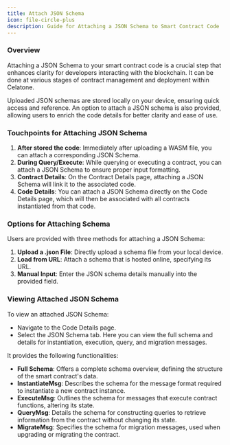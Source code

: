 ```yaml
---
title: Attach JSON Schema
icon: file-circle-plus
description: Guide for Attaching a JSON Schema to Smart Contract Code
---
```


### Overview

Attaching a JSON Schema to your smart contract code is a crucial step that enhances clarity for developers interacting with the blockchain. It can be done at various stages of contract management and deployment within Celatone.

Uploaded JSON schemas are stored locally on your device, ensuring quick access and reference. An option to attach a JSON schema is also provided, allowing users to enrich the code details for better clarity and ease of use.

### Touchpoints for Attaching JSON Schema

1. **After stored the code**: Immediately after uploading a WASM file, you can attach a corresponding JSON Schema.
1. **During Query/Execute**: While querying or executing a contract, you can attach a JSON Schema to ensure proper input formatting.
1. **Contract Details**: On the Contract Details page, attaching a JSON Schema will link it to the associated code.
1. **Code Details**: You can attach a JSON Schema directly on the Code Details page, which will then be associated with all contracts instantiated from that code.

### Options for Attaching Schema

Users are provided with three methods for attaching a JSON Schema:

1. **Upload a .json File**: Directly upload a schema file from your local device.
1. **Load from URL**: Attach a schema that is hosted online, specifying its URL.
1. **Manual Input**: Enter the JSON schema details manually into the provided field.

### Viewing Attached JSON Schema

To view an attached JSON Schema:

- Navigate to the Code Details page.
- Select the JSON Schema tab. Here you can view the full schema and details for instantiation, execution, query, and migration messages.

It provides the following functionalities:

- **Full Schema**: Offers a complete schema overview, defining the structure of the smart contract's data.
- **InstantiateMsg**: Describes the schema for the message format required to instantiate a new contract instance.
- **ExecuteMsg**: Outlines the schema for messages that execute contract functions, altering its state.
- **QueryMsg**: Details the schema for constructing queries to retrieve information from the contract without changing its state.
- **MigrateMsg**: Specifies the schema for migration messages, used when upgrading or migrating the contract.
